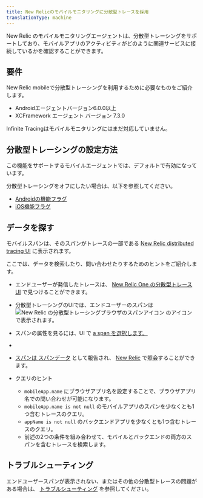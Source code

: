 ```yaml
---
title: New Relicのモバイルモニタリングに分散型トレースを採用
translationType: machine
---
```


New Relic のモバイルモニタリングエージェントは、分散型トレーシングをサポートしており、モバイルアプリのアクティビティがどのように関連サービスに接続しているかを確認することができます。

## 要件

New Relic mobileで分散型トレーシングを利用するために必要なものをご紹介します。

* Androidエージェントバージョン6.0.0以上
* XCFramework エージェント バージョン 7.3.0

<Callout variant="tip">
  Infinite Tracingはモバイルモニタリングにはまだ対応していません。
</Callout>

## 分散型トレーシングの設定方法

この機能をサポートするモバイルエージェントでは、デフォルトで有効になっています。

分散型トレーシングをオフにしたい場合は、以下を参照してください。

* [Androidの機能フラグ](/docs/mobile-monitoring/new-relic-mobile-android/api-guides/android-agent-configuration-feature-flags/#dt)
* [iOS機能フラグ](/docs/mobile-monitoring/new-relic-mobile-ios/api-guides/ios-agent-configuration-feature-flags/#dt)

## データを探す

モバイルスパンは、そのスパンがトレースの一部である [New Relic distributed tracing UI](/docs/understand-dependencies/distributed-tracing/ui-data/additional-distributed-tracing-features-new-relic-one/) に表示されます。

ここでは、データを検索したり、問い合わせたりするためのヒントをご紹介します。

* エンドユーザーが発信したトレースは、 [New Relic One の分散型トレース UI](/docs/understand-dependencies/distributed-tracing/ui-data/additional-distributed-tracing-features-new-relic-one) で見つけることができます。

* 分散型トレーシングのUIでは、エンドユーザーのスパンは ![New Relic の分散型トレーシングブラウザのスパンアイコン](./images/mobile-icon.png "分散型トレーシングブラウザのパンアイコン.png") のアイコンで表示されます。

* スパンの属性を見るには、UI で [a span を選択します。](/docs/apm/distributed-tracing/ui-data/understand-use-distributed-tracing-data#span-details)

* [](/docs/apm/distributed-tracing/ui-data/understand-use-distributed-tracing-data#span-details)

* [スパンは ](/docs/apm/distributed-tracing/ui-data/understand-use-distributed-tracing-data#span-details)[スパンデータ](/attribute-dictionary/?event=Span) として報告され、 [New Relic](/docs/using-new-relic/data/understand-data/query-new-relic-data) で照会することができます。

* クエリのヒント

  * `mobileApp.name` にブラウザアプリ名を設定することで、ブラウザアプリ名での問い合わせが可能になります。
  * `mobileApp.name is not null` のモバイルアプリのスパンを少なくとも1つ含むトレースのクエリ。
  * `appName is not null` のバックエンドアプリを少なくとも1つ含むトレースのクエリ。
  * 前述の2つの条件を組み合わせて、モバイルとバックエンドの両方のスパンを含むトレースを検索します。

## トラブルシューティング

エンドユーザースパンが表示されない、またはその他の分散型トレースの問題がある場合は、 [トラブルシューティング](/docs/apm/distributed-tracing/troubleshooting/troubleshooting-missing-trace-data#browser-data) を参照してください。